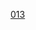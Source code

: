 {{familytree/start|style=font-size:80%}}
{{familytree|border=0|boxstyle=text-align:left|v| 114 |-| 115 |v| 117 |114='''(114) [[中御門天皇]]'''|115='''(115) [[櫻町天皇]]'''|117='''(117) [[後櫻町天皇]]'''}}
{{familytree|border=0|boxstyle=text-align:left|!| | | | | | | |!|}}
{{familytree|border=0|boxstyle=text-align:left|!| | | | | | | |`| 116 |-| 118 |116='''(116) [[桃園天皇]]'''|118='''(118) [[後桃園天皇]]'''}}
{{familytree|border=0|boxstyle=text-align:left|!|}}
{{familytree|border=0|boxstyle=text-align:left;white-space:nowrap|`| KAN |v| KAS |v| KAH |KAN= （[[閑院宮]]）[[閑院宮直仁親王|直仁親王]]|KAS=[[閑院宮典仁親王|典仁親王]]（慶光院）|KAH=[[閑院宮美仁親王|美仁親王]]〔[[閑院宮]]家〕}}
{{familytree|border=0|boxstyle=text-align:left| | | | |!| | | |!|}}
{{familytree|border=0|boxstyle=text-align:left;white-space:nowrap| | | | |!| | | |`| 119 |-| 120 |v| 121 |-| 122 |-|119='''(119) [[光格天皇]]'''|120='''(120) [[仁孝天皇]]'''|121='''(121) [[孝明天皇]]'''|122='''(122)[[明治天皇]]'''}}
{{familytree|border=0|boxstyle=text-align:left| | | | |!| | | | | | | | | | | |!|}}
{{familytree|border=0|boxstyle=text-align:left;white-space:nowrap| | | | |`| TAK | | | | | | | | |`| KAZ |TAK=[[鷹司輔平]]|KAZ=[[和宮親子內親王]]}}
{{familytree/end}}
<noinclude>
[[Category:日本皇室世系|013]]
</noinclude>